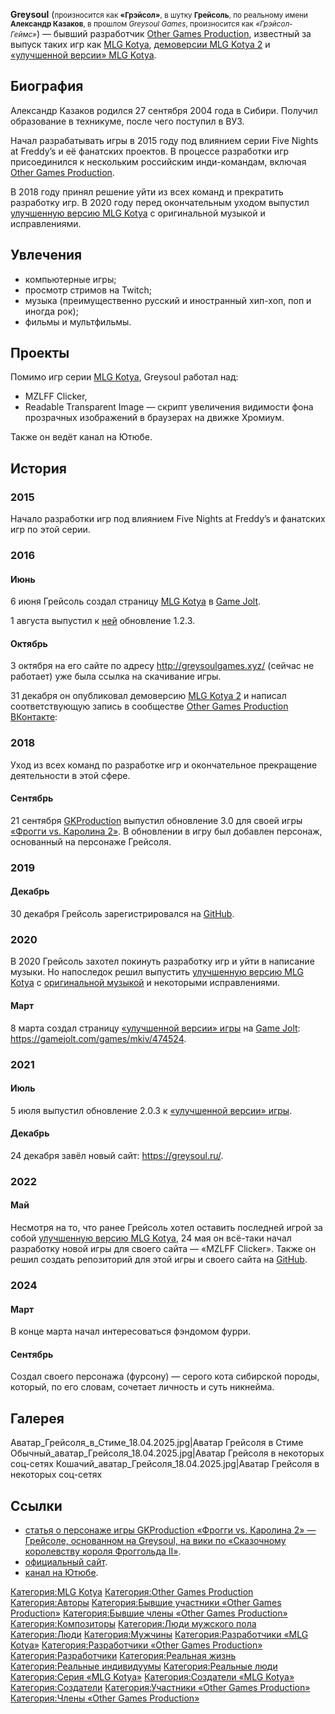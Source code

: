 {{Карточка человека
|Имя                     = Greysoul
|Изображение             = Обычный_аватар_Грейсоля_18.04.2025.jpg
|Профессия               = композитор, разработчик
|Пол                     = мужской
|Дата рождения           = 27 сентября 2004 года
|Место жительства        = Россия, Сибирь
|Другие имена            = * Александр Казаков,
* Грейсоль.
|Игры                    = * [[MLG Kotya]],
* [[MLG Kotya 2|демоверсия MLG Kotya 2]],
* [[«Улучшенная версия» MLG Kotya|«улучшенная версия» MLG Kotya]],
* MZLFF Clicker.
|Адрес электронной почты = contact@greysoul.ru
|Сайт                    = https://greysoul.ru/
}}'''Greysoul''' (<small>произносится как '''«Грэйсол»''', в шутку '''Грейсоль''', по реальному имени '''Александр Казаков''', в прошлом ''Greysoul Games'', произносится как ''«Грэйсол-Геймс»''</small>) — бывший разработчик [[Other Games Production]], известный за выпуск таких игр как [[MLG Kotya]], [[MLG Kotya 2|демоверсии MLG Kotya 2]] и [[«Улучшенная версия» MLG Kotya|«улучшенной версии» MLG Kotya]].

== Биография ==
Александр Казаков родился 27 сентября 2004 года в Сибири. Получил образование в техникуме, после чего поступил в ВУЗ.

Начал разрабатывать игры в 2015 году под влиянием серии Five Nights at Freddy’s и её фанатских проектов. В процессе разработки игр присоединился к нескольким российским инди-командам, включая [[Other Games Production]].

В 2018 году принял решение уйти из всех команд и прекратить разработку игр. В 2020 году перед окончательным уходом выпустил [[«Улучшенная версия» MLG Kotya|улучшенную версию MLG Kotya]] с оригинальной музыкой и исправлениями.

== Увлечения ==
* компьютерные игры;
* просмотр стримов на Twitch;
* музыка (преимущественно русский и иностранный хип-хоп, поп и иногда рок);
* фильмы и мультфильмы.

== Проекты ==
Помимо игр серии [[MLG Kotya]], Greysoul работал над:
* MZLFF Clicker,
* Readable Transparent Image — скрипт увеличения видимости фона прозрачных изображений в браузерах на движке Хромиум.

Также он ведёт канал на Ютюбе.

== История ==
<div class="mw-collapsible mw-collapsed" data-expandtext="Открыть" data-collapsetext="Закрыть" style="width:100%;">

=== 2015 ===
<div class="mw-collapsible-content">
Начало разработки игр под влиянием Five Nights at Freddy’s и фанатских игр по этой серии.
</div></div>
<div class="mw-collapsible mw-collapsed" data-expandtext="Открыть" data-collapsetext="Закрыть" style="width:100%;">

=== 2016 ===
<div class="mw-collapsible-content">

==== Июнь ====
6 июня Грейсоль создал страницу [[MLG Kotya]] в [[Game Jolt]].

1 августа выпустил к [[MLG Kotya|ней]] обновление 1.2.3.

==== Октябрь ====
3 октября на его сайте по адресу http://greysoulgames.xyz/ (сейчас не работает) уже была ссылка на скачивание игры.

31 декабря он опубликовал демоверсию [[MLG Kotya 2]] и написал соответствующую запись в сообществе [[Other Games Production]] [[ВКонтакте]]:

{{Структурированная цитата
|Текст     = Выложил демо-версию игры MK2.<br>В будущем году хочу пожелать больше разнообразия, везенья, улыбок, и веселья. :333<br>Игра: http://gamejolt.com/games/mlg-kotya-2-demo/223157
|Сказавший = Грейсоль
}}
</div></div>
<div class="mw-collapsible mw-collapsed" data-expandtext="Открыть" data-collapsetext="Закрыть" style="width:100%;">

=== 2018 ===
<div class="mw-collapsible-content">
Уход из всех команд по разработке игр и окончательное прекращение деятельности в этой сфере.

==== Сентябрь ====
21 сентября [[GKProduction]] выпустил обновление 3.0 для своей игры [[Фрогги vs. Каролина 2|«Фрогги vs. Каролина 2»]]. В обновлении в игру был добавлен персонаж, основанный на персонаже Грейсоля.
</div></div>
<div class="mw-collapsible mw-collapsed" data-expandtext="Открыть" data-collapsetext="Закрыть" style="width:100%;">

=== 2019 ===
<div class="mw-collapsible-content">

==== Декабрь ====
30 декабря Грейсоль зарегистрировался на [[GitHub]].
</div></div>

<div class="mw-collapsible mw-collapsed" data-expandtext="Открыть" data-collapsetext="Закрыть" style="width:100%;">

=== 2020 ===
<div class="mw-collapsible-content">
В 2020 Грейсоль захотел покинуть разработку игр и уйти в написание музыки. Но напоследок решил выпустить [[«Улучшенная версия» MLG Kotya|улучшенную версию MLG Kotya]] с [[Музыкальное оформление|оригинальной музыкой]] и некоторыми исправлениями.

==== Март ====
8 марта создал страницу [[«Улучшенная версия» MLG Kotya|«улучшенной версии» игры]] на [[Game Jolt]]: https://gamejolt.com/games/mkiv/474524.
</div></div>
<div class="mw-collapsible mw-collapsed" data-expandtext="Открыть" data-collapsetext="Закрыть" style="width:100%;">

=== 2021 ===
<div class="mw-collapsible-content">

==== Июль ====
5 июля выпустил обновление 2.0.3 к [[«Улучшенная версия» MLG Kotya|«улучшенной версии» игры]].

==== Декабрь ====
24 декабря завёл новый сайт: https://greysoul.ru/.
</div></div>
<div class="mw-collapsible mw-collapsed" data-expandtext="Открыть" data-collapsetext="Закрыть" style="width:100%;">

=== 2022 ===
<div class="mw-collapsible-content">

==== Май ====
Несмотря на то, что ранее Грейсоль хотел оставить последней игрой за собой [[«Улучшенная версия» MLG Kotya|улучшенную версию MLG Kotya]], 24 мая он всё-таки начал разработку новой игры для своего сайта — «MZLFF Clicker». Также он решил создать репозиторий для этой игры и своего сайта на [[GitHub]].
</div></div>
<div class="mw-collapsible mw-collapsed" data-expandtext="Открыть" data-collapsetext="Закрыть" style="width:100%;">

=== 2024 ===
<div class="mw-collapsible-content">

==== Март ====
В конце марта начал интересоваться фэндомом фурри.

==== Сентябрь ====
Создал своего персонажа (фурсону) — серого кота сибирской породы, который, по его словам, сочетает личность и суть никнейма.
</div></div>

== Галерея ==
<gallery>
Аватар_Грейсоля_в_Стиме_18.04.2025.jpg|Аватар Грейсоля в Стиме
Обычный_аватар_Грейсоля_18.04.2025.jpg|Аватар Грейсоля в некоторых соц-сетях
Кошачий_аватар_Грейсоля_18.04.2025.jpg|Аватар Грейсоля в некоторых соц-сетях
</gallery>

== Ссылки ==
* [https://fkokf.fandom.com/ru/wiki/%D0%93%D1%80%D0%B5%D0%B9%D1%81%D0%BE%D0%BB%D1%8C статья о персонаже игры GKProduction «Фрогги vs. Каролина 2» — Грейсоле, основанном на Greysoul, на вики по «Сказочному королевству короля Фроггольда II»].
* [https://greysoul.ru/ официальный сайт].
* [https://www.youtube.com/@greysoul канал на Ютюбе].

[[Категория:MLG Kotya]]
[[Категория:Other Games Production]]
[[Категория:Авторы]]
[[Категория:Бывшие участники «Other Games Production»]]
[[Категория:Бывшие члены «Other Games Production»]]
[[Категория:Композиторы]]
[[Категория:Люди мужского пола]]
[[Категория:Люди]]
[[Категория:Мужчины]]
[[Категория:Разработчики «MLG Kotya»]]
[[Категория:Разработчики «Other Games Production»]]
[[Категория:Разработчики]]
[[Категория:Реальная жизнь]]
[[Категория:Реальные индивидуумы]]
[[Категория:Реальные люди]]
[[Категория:Серия «MLG Kotya»]]
[[Категория:Создатели «MLG Kotya»]]
[[Категория:Создатели]]
[[Категория:Участники «Other Games Production»]]
[[Категория:Члены «Other Games Production»]]
